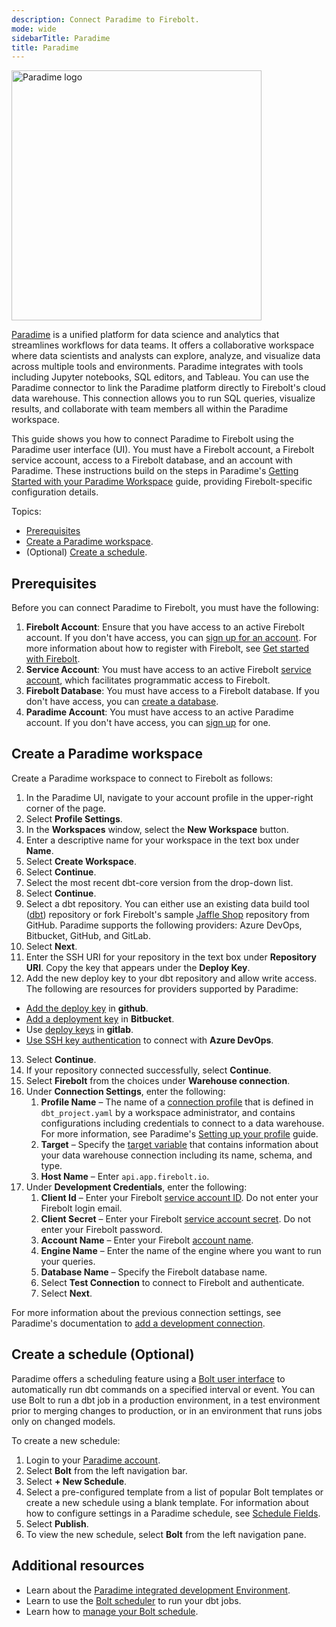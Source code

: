 ```yaml
---
description: Connect Paradime to Firebolt.
mode: wide
sidebarTitle: Paradime
title: Paradime
---
```



<img src="/assets/images/paradime_logo.png" alt="Paradime logo" width="400"/>

[Paradime](https://www.paradime.io/) is a unified platform for data science and analytics that streamlines workflows for data teams. It offers a collaborative workspace where data scientists and analysts can explore, analyze, and visualize data across multiple tools and environments. Paradime integrates with tools including Jupyter notebooks, SQL editors, and Tableau. You can use the Paradime connector to link the Paradime platform directly to Firebolt's cloud data warehouse. This connection allows you to run SQL queries, visualize results, and collaborate with team members all within the Paradime workspace.

This guide shows you how to connect Paradime to Firebolt using the Paradime user interface (UI). You must have a Firebolt account, a Firebolt service account, access to a Firebolt database, and an account with Paradime. These instructions build on the steps in Paradime's [Getting Started with your Paradime Workspace](https://docs.paradime.io/app-help/guides/paradime-101/getting-started-with-your-paradime-workspace) guide, providing Firebolt-specific configuration details.

Topics:
* [Prerequisites](/integrations#prerequisites)
* [Create a Paradime workspace](/integrations#create-a-paradime-workspace).
* (Optional) [Create a schedule](/integrations#create-a-schedule-optional).


## Prerequisites

Before you can connect Paradime to Firebolt, you must have the following:

1. **Firebolt Account**: Ensure that you have access to an active Firebolt account. If you don't have access, you can [sign up for an account](https://www.firebolt.io/sign-up). For more information about how to register with Firebolt, see [Get started with Firebolt](/Guides/getting-started).
2. **Service Account**: You must have access to an active Firebolt [service account](/Guides/managing-your-organization/service-accounts), which facilitates programmatic access to Firebolt.
3. **Firebolt Database**: You must have access to a Firebolt database. If you don't have access, you can [create a database](/Guides/getting-started/get-started-sql#create-a-database).
4. **Paradime Account**: You must have access to an active Paradime account. If you don't have access, you can [sign up](https://app.paradime.io) for one.

## Create a Paradime workspace

Create a Paradime workspace to connect to Firebolt as follows:

1. In the Paradime UI, navigate to your account profile in the upper-right corner of the page.
2. Select **Profile Settings**.
3. In the **Workspaces** window, select the **New Workspace** button.
4. Enter a descriptive name for your workspace in the text box under **Name**.
5. Select **Create Workspace**.
6. Select **Continue**.
7. Select the most recent dbt-core version from the drop-down list.
8. Select **Continue**.
9. Select a dbt repository. You can either use an existing data build tool ([dbt](https://www.getdbt.com/blog/what-exactly-is-dbt)) repository or fork Firebolt's sample [Jaffle Shop](https://github.com/firebolt-db/jaffle_shop_firebolt) repository from GitHub. Paradime supports the following providers: Azure DevOps, Bitbucket, GitHub, and GitLab.
10. Select **Next**.
11. Enter the SSH URI for your repository in the text box under **Repository URI**. Copy the key that appears under the **Deploy Key**.
12. Add the new deploy key to your dbt repository and allow write access. The following are resources for providers supported by Paradime:
* [Add the deploy key](https://docs.github.com/en/authentication/connecting-to-github-with-ssh/managing-deploy-keys#set-up-deploy-keys) in **github**.
* [Add a deployment key](https://www.atlassian.com/blog/bitbucket/deployment-keys) in **Bitbucket**.
* Use [deploy keys](https://docs.gitlab.com/ee/user/project/deploy_keys/) in **gitlab**.
* [Use SSH key authentication](https://learn.microsoft.com/en-us/azure/devops/repos/git/use-ssh-keys-to-authenticate?view=azure-devops) to connect with **Azure DevOps**. 
13. Select **Continue**.
14. If your repository connected successfully, select **Continue**.
15. Select **Firebolt** from the choices under **Warehouse connection**.
16. Under **Connection Settings**, enter the following:
    1. **Profile Name** &ndash; The name of a [connection profile](https://docs.getdbt.com/docs/core/connect-data-platform/connection-profiles) that is defined in `dbt_project.yaml` by a workspace administrator, and contains configurations including credentials to connect to a data warehouse. For more information, see Paradime's [Setting up your profile](https://docs.getdbt.com/docs/core/connect-data-platform/connection-profiles#setting-up-your-profile) guide.
    2. **Target** &ndash; Specify the [target variable](https://docs.getdbt.com/reference/dbt-jinja-functions/target) that contains information about your data warehouse connection including its name, schema, and type.
    3. **Host Name** &ndash; Enter `api.app.firebolt.io`.
17. Under **Development Credentials**, enter the following:
    1. **Client Id** &ndash; Enter your Firebolt [service account ID](/Guides/managing-your-organization/service-accounts#get-a-service-account-id). Do not enter your Firebolt login email.
    2. **Client Secret** &ndash; Enter your Firebolt [service account secret](/Guides/managing-your-organization/service-accounts#generate-a-secret). Do not enter your Firebolt password.
    3. **Account Name** &ndash; Enter your Firebolt [account name](/Guides/managing-your-organization/managing-accounts).
    4. **Engine Name** &ndash; Enter the name of the engine where you want to run your queries.
    5. **Database Name** &ndash; Specify the Firebolt database name.
    6. Select **Test Connection** to connect to Firebolt and authenticate.
    7. Select **Next**.

   For more information about the previous connection settings, see Paradime's documentation to [add a development connection](https://docs.paradime.io/app-help/documentation/settings/connections/development-environment/firebolt).

## Create a schedule (Optional)

Paradime offers a scheduling feature using a [Bolt user interface](https://docs.paradime.io/app-help/documentation/bolt) to automatically run dbt commands on a specified interval or event. You can use Bolt to run a dbt job in a production environment, in a test environment prior to merging changes to production, or in an environment that runs jobs only on changed models. 

To create a new schedule:

1. Login to your [Paradime account](https://app.paradime.io/?target=main-app).
2. Select **Bolt** from the left navigation bar.
3. Select **+ New Schedule**.
4. Select a pre-configured template from a list of popular Bolt templates or create a new schedule using a blank template. For information about how to configure settings in a Paradime schedule, see [Schedule Fields](https://docs.paradime.io/app-help/guides/paradime-101/running-dbt-in-production-with-bolt/creating-bolt-schedules#ui-based-schedule-fields).
5. Select **Publish**.
6. To view the new schedule, select **Bolt** from the left navigation pane.

## Additional resources

* Learn about the [Paradime integrated development Environment](https://docs.paradime.io/app-help/guides/paradime-101/getting-started-with-the-paradime-ide).
* Learn to use the [Bolt scheduler](https://docs.paradime.io/app-help/bolt-scheduler/running-dbt-tm-in-production/creating-bolt-schedules) to run your dbt jobs.
* Learn how to [manage your Bolt schedule](https://docs.paradime.io/app-help/documentation/bolt/managing-schedules).

